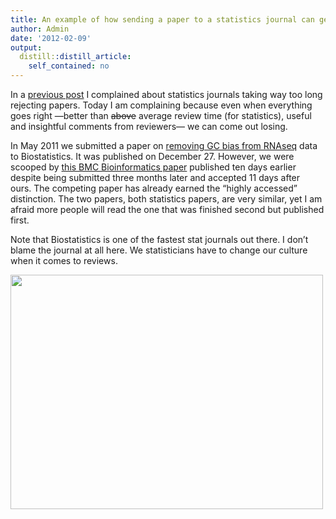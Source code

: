 ```yaml
---
title: An example of how sending a paper to a statistics journal can get you scooped
author: Admin
date: '2012-02-09'
output:
  distill::distill_article:
    self_contained: no
---
```


In a <a href="http://simplystatistics.tumblr.com/post/14218411483/dear-editors-associate-editors-referees-please-reject" target="_blank">previous post</a> I complained about statistics journals taking way too long rejecting papers. Today I am complaining because even when everything goes right &#8212;better than <strike>above</strike> average review time (for statistics), useful and insightful comments from reviewers&#8212; we can come out losing.

In May 2011 we submitted a paper on <a href="http://biostatistics.oxfordjournals.org/content/early/2012/01/24/biostatistics.kxr054.long" target="_blank">removing GC bias from RNAseq</a> data to Biostatistics. It was published on December 27. However, we were scooped by <a href="http://www.biomedcentral.com/1471-2105/12/480/abstract" target="_blank">this BMC Bioinformatics paper</a> published ten days earlier despite being submitted three months later and accepted 11 days after ours. The competing paper has already earned the &#8220;highly accessed&#8221; distinction. The two papers, both statistics papers, are very similar, yet I am afraid more people will read the one that was finished second but published first.

Note that B<span>iostatistics is one of the fastest stat journals out there. I don&#8217;t blame the journal at all here. We statisticians have to change our culture when it comes to reviews.</span>

<img height="375" src="http://rafalab.jhsph.edu/simplystats/scoop.png" width="500" />
